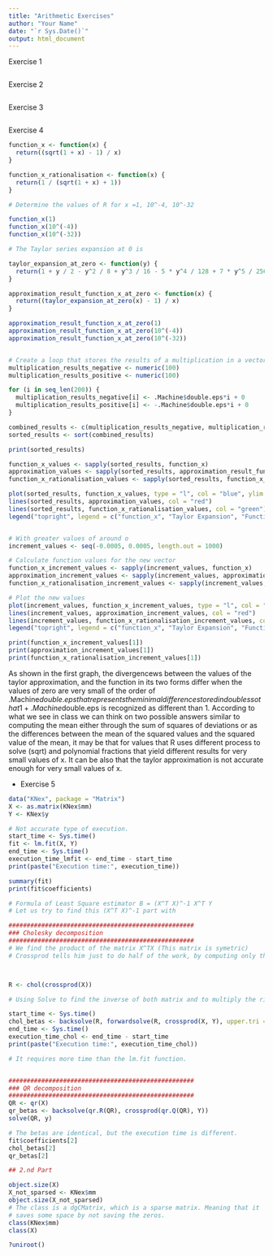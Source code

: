 ```yaml
---
title: "Arithmetic Exercises"
author: "Your Name"
date: "`r Sys.Date()`"
output: html_document
---
```



Exercise 1

```r



```


Exercise 2

```r



```


Exercise 3

```r



```


Exercise 4

```r

function_x <- function(x) {
  return((sqrt(1 + x) - 1) / x)
}

function_x_rationalisation <- function(x) {
  return(1 / (sqrt(1 + x) + 1))
}

# Determine the values of R for x =1, 10^-4, 10^-32

function_x(1)
function_x(10^(-4))
function_x(10^(-32))

# The Taylor series expansion at 0 is

taylor_expansion_at_zero <- function(y) {
  return(1 + y / 2 - y^2 / 8 + y^3 / 16 - 5 * y^4 / 128 + 7 * y^5 / 256)
}

approximation_result_function_x_at_zero <- function(x) {
  return((taylor_expansion_at_zero(x) - 1) / x)
}

approximation_result_function_x_at_zero(1)
approximation_result_function_x_at_zero(10^(-4))
approximation_result_function_x_at_zero(10^(-32))


# Create a loop that stores the results of a multiplication in a vector
multiplication_results_negative <- numeric(100)
multiplication_results_positive <- numeric(100)

for (i in seq_len(200)) {
  multiplication_results_negative[i] <- .Machine$double.eps*i + 0
  multiplication_results_positive[i] <- -.Machine$double.eps*i + 0
}

combined_results <- c(multiplication_results_negative, multiplication_results_positive)
sorted_results <- sort(combined_results)

print(sorted_results)

function_x_values <- sapply(sorted_results, function_x)
approximation_values <- sapply(sorted_results, approximation_result_function_x_at_zero)
function_x_rationalisation_values <- sapply(sorted_results, function_x_rationalisation)

plot(sorted_results, function_x_values, type = "l", col = "blue", ylim = range(c(function_x_values, approximation_values)), ylab = "Values", xlab = "x", main = "Comparison of function_x and its Taylor Approximation")
lines(sorted_results, approximation_values, col = "red")
lines(sorted_results, function_x_rationalisation_values, col = "green")
legend("topright", legend = c("function_x", "Taylor Expansion", "Function_x_rationalisation"), col = c("blue", "red","green"), lty = 1)


# With greater values of around o
increment_values <- seq(-0.0005, 0.0005, length.out = 1000)

# Calculate function values for the new vector
function_x_increment_values <- sapply(increment_values, function_x)
approximation_increment_values <- sapply(increment_values, approximation_result_function_x_at_zero)
function_x_rationalisation_increment_values <- sapply(increment_values, function_x_rationalisation)

# Plot the new values
plot(increment_values, function_x_increment_values, type = "l", col = "blue", ylim = range(c(function_x_increment_values, approximation_increment_values)), ylab = "Values", xlab = "x", main = "Comparison of function_x and its Taylor Approximation")
lines(increment_values, approximation_increment_values, col = "red")
lines(increment_values, function_x_rationalisation_increment_values, col = "green")
legend("topright", legend = c("function_x", "Taylor Expansion", "Function_x_rationalisation"), col = c("blue", "red", "green"), lty = 1)

print(function_x_increment_values[1])
print(approximation_increment_values[1])
print(function_x_rationalisation_increment_values[1])


```
As shown in the first graph, the divergencews between the values of the taylor
approximation, and the function in its two forms differ when the
values of zero are very small of the order of .Machine$double.eps that
represents the minimal difference stored in doubles so that 1 + .Machine$double.eps is
recognized as different than 1.  According to what we see in class we can think
on two possible answers similar to computing the mean either through the sum of squares
of deviations or as the differences between the mean of the squared values and the 
squared value of the mean, it may be that for values that R uses
different process to solve (sqrt) and polynomial fractions that yield
different results for very small values of x. It can be also that the taylor
approximation is not accurate enough for very small values of x.


* Exercise 5

```r

data("KNex", package = "Matrix")
X <- as.matrix(KNex$mm)
Y <- KNex$y

# Not accurate type of execution.
start_time <- Sys.time()
fit <- lm.fit(X, Y)
end_time <- Sys.time()
execution_time_lmfit <- end_time - start_time
print(paste("Execution time:", execution_time))

summary(fit)
print(fit$coefficients)

# Formula of Least Square estimator B = (X^T X)^-1 X^T Y
# Let us try to find this (X^T X)^-1 part with 

###################################################
### Cholesky decomposition
###################################################
# We find the product of the matrix X^TX (This matrix is symetric)
# Crossprod tells him just to do half of the work, by computing only the upper triangular part of the matrix.



R <- chol(crossprod(X))

# Using Solve to find the inverse of both matrix and to multiply the right upper triangular matrix

start_time <- Sys.time()
chol_betas <- backsolve(R, forwardsolve(R, crossprod(X, Y), upper.tri = TRUE, transpose = TRUE))
end_time <- Sys.time()
execution_time_chol <- end_time - start_time
print(paste("Execution time:", execution_time_chol))

# It requires more time than the lm.fit function.


###################################################
### QR decomposition
###################################################
QR <- qr(X)
qr_betas <- backsolve(qr.R(QR), crossprod(qr.Q(QR), Y))
solve(QR, y)

# The betas are identical, but the execution time is different.
fit$coefficients[2]
chol_betas[2]
qr_betas[2]

## 2.nd Part

object.size(X)
X_not_sparsed <- KNex$mm
object.size(X_not_sparsed)
# The class is a dgCMatrix, which is a sparse matrix. Meaning that it 
# saves some space by not saving the zeros.
class(KNex$mm)
class(X)

?uniroot()

```

